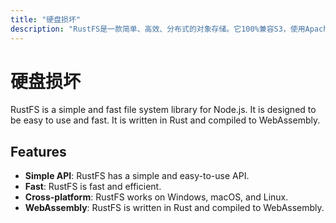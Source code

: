 ```yaml
---
title: "硬盘损坏"
description: "RustFS是一款简单、高效、分布式的对象存储。它100%兼容S3，使用Apache2 许可证发行的开源软件。"
---
```


# 硬盘损坏

RustFS is a simple and fast file system library for Node.js. It is designed to be easy to use and fast. It is written in Rust and compiled to WebAssembly.

## Features

- **Simple API**: RustFS has a simple and easy-to-use API.
- **Fast**: RustFS is fast and efficient.
- **Cross-platform**: RustFS works on Windows, macOS, and Linux.
- **WebAssembly**: RustFS is written in Rust and compiled to WebAssembly.


